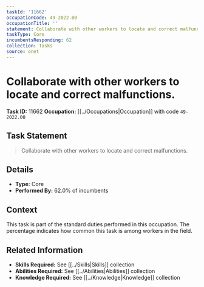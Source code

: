 ```yaml
---
taskId: '11662'
occupationCode: 49-2022.00
occupationTitle: ''
statement: Collaborate with other workers to locate and correct malfunctions.
taskType: Core
incumbentsResponding: 62
collection: Tasks
source: onet
---
```

# Collaborate with other workers to locate and correct malfunctions.

**Task ID:** 11662
**Occupation:** [[../Occupations|Occupation]] with code `49-2022.00`

## Task Statement

> Collaborate with other workers to locate and correct malfunctions.

## Details

- **Type:** Core
- **Performed By:** 62.0% of incumbents

## Context

This task is part of the standard duties performed in this occupation. The percentage indicates how common this task is among workers in the field.

## Related Information

- **Skills Required:** See [[../Skills|Skills]] collection
- **Abilities Required:** See [[../Abilities|Abilities]] collection
- **Knowledge Required:** See [[../Knowledge|Knowledge]] collection
